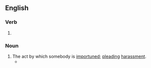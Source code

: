 ==English==

===Verb===
{{head|en|verb form}}

# {{present participle of|importune|lang=en|nocat=1}}

===Noun===
{{en-noun}}

# The act by which somebody is [[importune]]d; [[plead]]ing [[harassment]].
#* {{quote-book|lang=en|year=2001|title=The Singing of the Dead |author=Dana Stabenow |page=185 |ISBN= 0312209576|passage=She should never have married him, never have yielded to his '''importunings''', never have weakened in her determination to provide for herself and her son.}}
